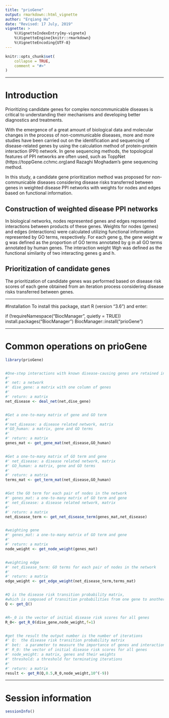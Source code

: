 ```yaml
---
title: "prioGene"
output: rmarkdown::html_vignette
author: "Erqiang Hu"
date: "Revised: 17 July, 2019"
vignette: >
    %\VignetteIndexEntry{my-vignete}
    %\VignetteEngine{knitr::rmarkdown}
    %\VignetteEncoding{UTF-8}
---
```


```r
knitr::opts_chunk$set(
    collapse = TRUE,
    comment = "#>"
)
```

--------


# Introduction
Prioritizing candidate genes for complex noncommunicable diseases is critical
to understanding their mechanisms and developing better diagnostics and
treatments.

With the emergence of  a great amount of biological data and molecular changes
in the process of non-communicable diseases, more and more studies have been
carried out on the identification and sequencing of disease-related genes by
using the calculation method of protein-protein interaction (PPI) network.
In gene sequencing methods, the topological features of PPI networks are often
used, such as ToppNet (https://toppGene.cchmc.org)and Razaghi Moghadam's gene
sequencing method.

In this study, a candidate gene prioritization method was proposed for
non-communicable diseases considering disease risks transferred between genes
in weighted disease PPI networks with weights for nodes and edges based on
functional information.

## Construction of weighted disease PPI networks
In biological networks, nodes represented genes and edges represented
interactions between products of these genes. Weights for nodes (genes) and 
edges (interactions) were calculated utilizing functional information
represented by GO terms, respectively.
For each gene g, the gene weight w g was defined as the proportion of
GO terms annotated by g in all GO terms annotated by human genes.
The interaction weight Wgh was defined as the functional similarity of
two interacting genes g and h.

## Prioritization of candidate genes
The prioritization of candidate genes was performed based on disease risk scores
of each gene obtained from an iteration process considering disease risks
transferred between genes.


--------


#Installation
To install this package, start R (version "3.6") and enter:

if (!requireNamespace("BiocManager", quietly = TRUE))
    install.packages("BiocManager")
BiocManager::install("prioGene")


-------

# Common operations on prioGene
```r
library(prioGene)


#One-step interactions with known disease-causing genes are retained in networks
#'
#' net: a network
#' dise_gene: a matrix with one column of genes
#'
#' return: a matrix
net_disease <- deal_net(net,dise_gene)


#Get a one-to-many matrix of gene and GO term
#'
#'net_disease: a disease related network, matrix
#'GO_human: a matrix, gene and GO terms
#'
#' return: a matrix
genes_mat <- get_gene_mat(net_disease,GO_human)


#Get a one-to-many matrix of GO term and gene
#' net_disease: a disease related network, matrix
#' GO_human: a matrix, gene and GO terms
#'
#' return: a matrix
terms_mat <- get_term_mat(net_disease,GO_human)


#Get the GO term for each pair of nodes in the network
#' genes_mat: a one-to-many matrix of GO term and gene
#' net_disease: a disease related network, matrix
#'
#' return: a matrix
net_disease_term <- get_net_disease_term(genes_mat,net_disease)


#weighting gene
#' genes_mat: a one-to-many matrix of GO term and gene
#'
#' return: a matrix
node_weight <- get_node_weight(genes_mat)


#weighting edge
#' net_disease_term: GO terms for each pair of nodes in the network
#'
#' return: a matrix
edge_weight <- get_edge_weight(net_disease_term,terms_mat)


#Q is the disease risk transition probability matrix, 
#which is composed of transition probabilities from one gene to another
Q <- get_Q()


#R—_0 is the vector of initial disease risk scores for all genes
R_0<- get_R_0(dise_gene,node_weight,f=1)


#get the result the output number is the number of iterations
#' Q:  the disease risk transition probability matrix
#' bet:  a parameter to measure the importance of genes and interactions
#' R_0: the vector of initial disease risk scores for all genes
#' node_weight: a matrix, genes and their weights
#' threshold: a threshold for terminating iterations
#'
#' return: a matrix
result <- get_R(Q,0.5,R_0,node_weight,10^(-9))
```

------

# Session information

```r
sessionInfo()
```

